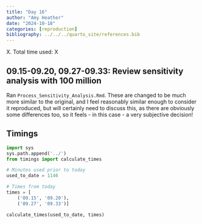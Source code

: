 ```yaml
---
title: "Day 16"
author: "Amy Heather"
date: "2024-10-18"
categories: [reproduction]
bibliography: ../../../quarto_site/references.bib
---
```


::: {.callout-note}

X. Total time used: X

:::

## 09.15-09.20, 09.27-09.33: Review sensitivity analysis with 100 million

Ran `Process_Sensitivity_Analysis.Rmd`. These are changed to be much more similar to the original, and I feel reasonably similar enough to consider it reproduced, but will certainly need to discuss this, as there are obviously some differences too, so it feels - in this case - a very subjective decision!

## Timings

```python
import sys
sys.path.append('../')
from timings import calculate_times

# Minutes used prior to today
used_to_date = 1146

# Times from today
times = [
    ('09.15', '09.20'),
    ('09.27', '09.33')]

calculate_times(used_to_date, times)
```